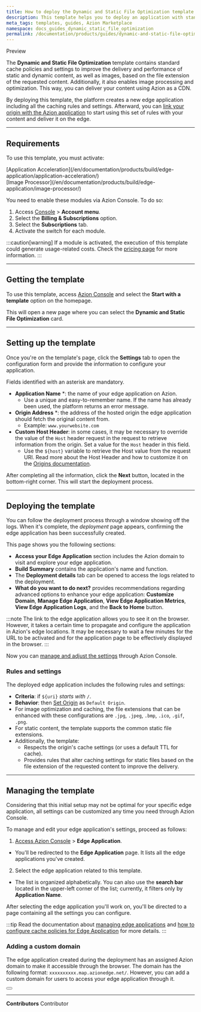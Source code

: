 ```yaml
---
title: How to deploy the Dynamic and Static File Optimization template
description: This template helps you to deploy an application with standard cache policies to improve the delivery of your content.
meta_tags: templates, guides, Azion Marketplace
namespace: docs_guides_dynamic_static_file_optimization
permalink: /documentation/products/guides/dynamic-and-static-file-optimization-template/
---
```



<Badge variant="accent">
Preview
</Badge>

The **Dynamic and Static File Optimization** template contains standard cache policies and settings to improve the delivery and performance of static and dynamic content, as well as images, based on the file extension of the requested content. Additionally, it also enables image processing and optimization. This way, you can deliver your content using Azion as a CDN.

By deploying this template, the platform creates a new edge application including all the caching rules and settings. Afterward, you can [link your origin with the Azion application](#adding-a-custom-domain) to start using this set of rules with your content and deliver it on the edge.

---

## Requirements

To use this template, you must activate:

<Badge>
[Application Acceleration](/en/documentation/products/build/edge-application/application-acceleration/)
</Badge>
<br/>
<Badge>
[Image Processor](/en/documentation/products/build/edge-application/image-processor/)
</Badge>

You need to enable these modules via Azion Console. To do so:

1. Access [Console](/en/documentation/products/guides/how-to-access-rtm/) > **Account menu**.
2. Select the **Billing & Subscriptions** option.
3. Select the **Subscriptions** tab.
4. Activate the switch for each module.

:::caution[warning]
If a module is activated, the execution of this template could generate usage-related costs. Check the [pricing page](https://www.azion.com/en/pricing/) for more information.
:::

---

## Getting the template

To use this template, access [Azion Console](https://console.azion.com/) and select the **Start with a template** option on the homepage.

This will open a new page where you can select the **Dynamic and Static File Optimization** card.

---

## Setting up the template

Once you're on the template's page, click the **Settings** tab to open the configuration form and provide the information to configure your application. 

Fields identified with an asterisk are mandatory.

- **Application Name** *: the name of your edge application on Azion.
    - Use a unique and easy-to-remember name. If the name has already been used, the platform returns an error message.
- **Origin Address** *: the address of the hosted origin the edge application should fetch the original content from.
    - Example: `www.yourwebsite.com`
- **Custom Host Header**: in some cases, it may be necessary to override the value of the `Host` header request in the request to retrieve information from the origin. Set a value for the `Host` header in this field.
    - Use the `${host}` variable to retrieve the Host value from the request URI. Read more about the Host Header and how to customize it on the [Origins documentation](/en/documentation/products/edge-application/origins/#host-header).

After completing all the information, click the **Next** button, located in the bottom-right corner. This will start the deployment process.

---

## Deploying the template

You can follow the deployment process through a window showing off the logs. When it's complete, the *deployment* page appears, confirming the edge application has been successfully created.

This page shows you the following sections:

   - **Access your Edge Application** section includes the Azion domain to visit and explore your edge application.
   - **Build Summary** contains the application's name and function.
   - The **Deployment details** tab can be opened to access the logs related to the deployment.
   - **What do you want to do next?** provides recommendations regarding advanced options to enhance your edge application: **Customize Domain**, **Manage Edge Application**, **View Edge Application Metrics**, **View Edge Application Logs**, and the **Back to Home** button.

:::note
The link to the edge application allows you to see it on the browser. However, it takes a certain time to propagate and configure the application in Azion's edge locations. It may be necessary to wait a few minutes for the URL to be activated and for the application page to be effectively displayed in the browser.
:::

Now you can [manage and adjust the settings](#managing-the-template) through Azion Console.

### Rules and settings

The deployed edge application includes the following rules and settings:

- **Criteria**: if `${uri}` *starts with* `/`.
- **Behavior**: then [Set Origin](/en/documentation/products/edge-application/rules-engine/#set-origin) as `Default Origin`.
- For image optimization and caching, the file extensions that can be enhanced with these configurations are `.jpg`, `.jpeg`, `.bmp`, `.ico`, `.gif`, `.png`. 
- For static content, the template supports the common static file extensions. 
- Additionally, the template:
    - Respects the origin's cache settings (or uses a default TTL for cache).
    - Provides rules that alter caching settings for static files based on the file extension of the requested content to improve the delivery.

---

## Managing the template

Considering that this initial setup may not be optimal for your specific edge application, all settings can be customized any time you need through Azion Console.

To manage and edit your edge application's settings, proceed as follows:

1. [Access Azion Console](/en/documentation/products/guides/how-to-access-rtm/) > **Edge Application**.
- You'll be redirected to the **Edge Application** page. It lists all the edge applications you've created. 
2. Select the edge application related to this template. 
- The list is organized alphabetically. You can also use the **search bar** located in the upper-left corner of the list; currently, it filters only by **Application Name**.

After selecting the edge application you'll work on, you'll be directed to a page containing all the settings you can configure.

:::tip
Read the documentation about [managing edge applications](/en/documentation/products/edge-application/first-steps/) and [how to configure cache policies for Edge Application](/en/documentation/products/guides/cache-settings/) for more details.
:::

### Adding a custom domain

The edge application created during the deployment has an assigned Azion domain to make it accessible through the browser. The domain has the following format: `xxxxxxxxxx.map.azionedge.net/`. However, you can add a custom domain for users to access your edge application through it.


<Button href="/en/documentation/products/guides/configure-a-domain/" text="go to configuring a domain guide" variant="secondary"> 

</Button>

---


**Contributors** <ContributorList>Contributor</ContributorList>

